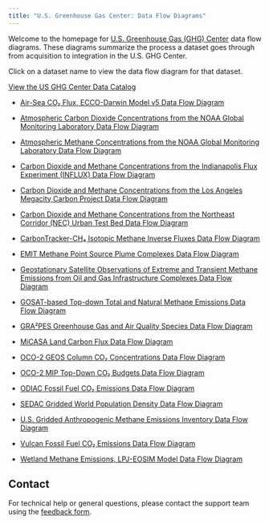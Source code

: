 ```yaml
---
title: "U.S. Greenhouse Gas Center: Data Flow Diagrams"
---
```


Welcome to the homepage for [U.S. Greenhouse Gas (GHG) Center](https://earth.gov/ghgcenter) data flow diagrams. These diagrams summarize the process a dataset goes through from acquisition to integration in the U.S. GHG Center.

Click on a dataset name to view the data flow diagram for that dataset.

[View the US GHG Center Data Catalog](https://earth.gov/ghgcenter/data-catalog)

- [Air-Sea CO₂ Flux, ECCO-Darwin Model v5 Data Flow Diagram](data_workflow/eccodarwin-co2flux-monthgrid-v5_Data_Flow.qmd)

- [Atmospheric Carbon Dioxide Concentrations from the NOAA Global Monitoring Laboratory Data Flow Diagram](data_workflow/noaa-gggrn-co2-concentrations_Data_Flow.qmd)

- [Atmospheric Methane Concentrations from the NOAA Global Monitoring Laboratory Data Flow Diagram](data_workflow/noaa-gggrn-ch4-concentrations_Data_Flow.qmd)

- [Carbon Dioxide and Methane Concentrations from the Indianapolis Flux Experiment (INFLUX) Data Flow Diagram](data_workflow/influx-testbed-ghg-concentrations_Data_Flow.qmd)

- [Carbon Dioxide and Methane Concentrations from the Los Angeles Megacity Carbon Project Data Flow Diagram](data_workflow/lam-testbed-ghg-concentrations_Data_Flow.qmd)

- [Carbon Dioxide and Methane Concentrations from the Northeast Corridor (NEC) Urban Test Bed Data Flow Diagram](data_workflow/nec-testbed-ghg-concentrations_Data_Flow.qmd)

- [CarbonTracker-CH₄ Isotopic Methane Inverse Fluxes Data Flow Diagram](data_workflow/ct-ch4-monthgrid-v2023_Data_Flow.qmd)

- [EMIT Methane Point Source Plume Complexes Data Flow Diagram](data_workflow/emit-ch4plume-v1_Data_Flow.qmd)

- [Geostationary Satellite Observations of Extreme and Transient Methane Emissions from Oil and Gas Infrastructure Complexes Data Flow Diagram](data_workflow/goes-ch4plume-v1_Data_Flow.qmd)

- [GOSAT-based Top-down Total and Natural Methane Emissions Data Flow Diagram](data_workflow/gosat-based-ch4budget-yeargrid-v1_Data_Flow.qmd)

- [GRA²PES Greenhouse Gas and Air Quality Species Data Flow Diagram](data_workflow/gra2pes-ghg-monthgrid-v1_Data_Flow.qmd)

- [MiCASA Land Carbon Flux Data Flow Diagram](data_workflow/micasa-carbonflux-daygrid-v1_Data_Flow.qmd)

- [OCO-2 GEOS Column CO₂ Concentrations Data Flow Diagram](data_workflow/oco2geos-co2-daygrid-v10r_Data_Flow.qmd)

- [OCO-2 MIP Top-Down CO₂ Budgets Data Flow Diagram](data_workflow/oco2-mip-co2budget-yeargrid-v1_Data_Flow.qmd)

- [ODIAC Fossil Fuel CO₂ Emissions Data Flow Diagram](data_workflow/odiac-ffco2-monthgrid-v2024_Data_Flow.qmd)

- [SEDAC Gridded World Population Density Data Flow Diagram](data_workflow/sedac-popdensity-yeargrid5yr-v4.11_Data_Flow.qmd)

- [U.S. Gridded Anthropogenic Methane Emissions Inventory Data Flow Diagram](data_workflow/epa-ch4emission-grid-v2express_Data_Flow.qmd)

- [Vulcan Fossil Fuel CO₂ Emissions Data Flow Diagram](data_workflow/vulcan-ffco2-yeargrid-v4_Data_Flow.qmd)

- [Wetland Methane Emissions, LPJ-EOSIM Model Data Flow Diagram](data_workflow/lpjeosim-wetlandch4-grid-v1_Data_Flow.qmd)


## Contact

For technical help or general questions, please contact the support team using the [feedback form](https://docs.google.com/forms/d/e/1FAIpQLSeVWCrnca08Gt_qoWYjTo6gnj1BEGL4NCUC9VEiQnXA02gzVQ/viewform).